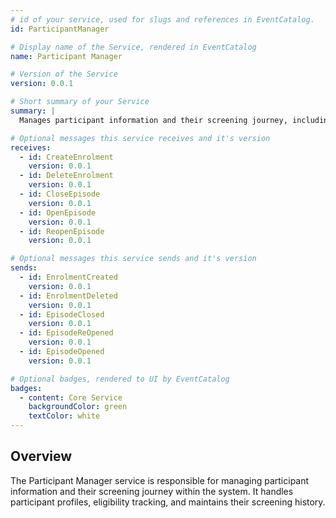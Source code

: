 ```yaml
---
# id of your service, used for slugs and references in EventCatalog.
id: ParticipantManager

# Display name of the Service, rendered in EventCatalog
name: Participant Manager

# Version of the Service
version: 0.0.1

# Short summary of your Service
summary: |
  Manages participant information and their screening journey, including profile management, eligibility tracking, and screening history.

# Optional messages this service receives and it's version
receives:
  - id: CreateEnrolment
    version: 0.0.1
  - id: DeleteEnrolment
    version: 0.0.1
  - id: CloseEpisode
    version: 0.0.1
  - id: OpenEpisode
    version: 0.0.1
  - id: ReopenEpisode
    version: 0.0.1

# Optional messages this service sends and it's version
sends:
  - id: EnrolmentCreated
    version: 0.0.1
  - id: EnrolmentDeleted
    version: 0.0.1
  - id: EpisodeClosed
    version: 0.0.1
  - id: EpisodeReOpened
    version: 0.0.1
  - id: EpisodeOpened
    version: 0.0.1

# Optional badges, rendered to UI by EventCatalog
badges:
  - content: Core Service
    backgroundColor: green
    textColor: white
---
```


## Overview

The Participant Manager service is responsible for managing participant information and their screening journey within the system. It handles participant profiles, eligibility tracking, and maintains their screening history.

<Schema />
